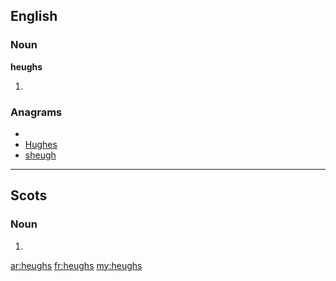 ==English==

===Noun===
'''heughs'''

# {{plural of|[[heugh]]}}

===Anagrams===
* {{alphagram|eghhsu}}
* [[Hughes#English|Hughes]]
* [[sheugh#English|sheugh]]

----

==Scots==

===Noun===
{{sco-pl}}

# {{plural of|[[heuch]]|lang=sco}}

[[ar:heughs]]
[[fr:heughs]]
[[my:heughs]]